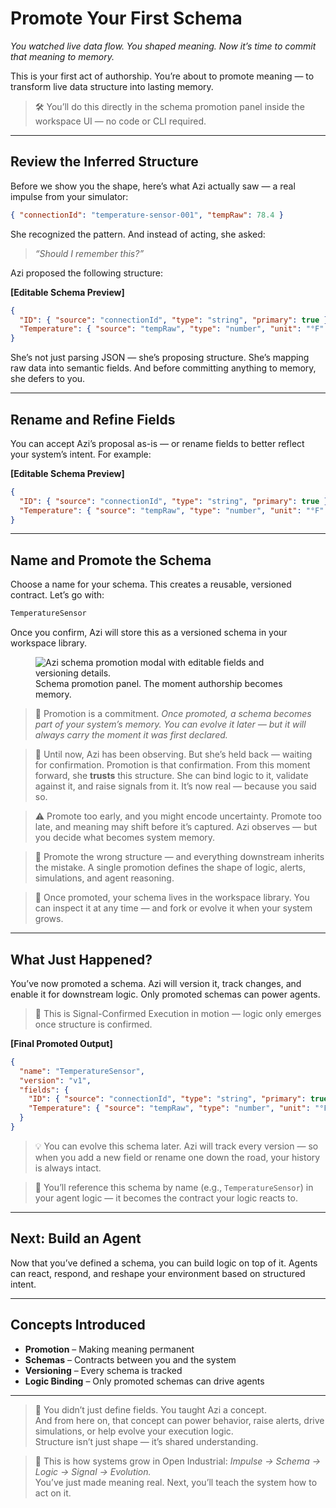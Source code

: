 # Promote Your First Schema

_You watched live data flow. You shaped meaning. Now it’s time to commit that meaning to memory._

This is your first act of authorship. You’re about to promote meaning — to transform live data structure into lasting memory.

> 🛠️ You’ll do this directly in the schema promotion panel inside the workspace UI — no code or CLI required.

---

## Review the Inferred Structure

Before we show you the shape, here’s what Azi actually saw — a real impulse from your simulator:

```json
{ "connectionId": "temperature-sensor-001", "tempRaw": 78.4 }
```

She recognized the pattern. And instead of acting, she asked:

> _“Should I remember this?”_

Azi proposed the following structure:

**[Editable Schema Preview]**
```json [codeblock]
{
  "ID": { "source": "connectionId", "type": "string", "primary": true },
  "Temperature": { "source": "tempRaw", "type": "number", "unit": "°F" }
}
```

She’s not just parsing JSON — she’s proposing structure. She’s mapping raw data into semantic fields. And before committing anything to memory, she defers to you.

---

## Rename and Refine Fields

You can accept Azi’s proposal as-is — or rename fields to better reflect your system’s intent. For example:

**[Editable Schema Preview]**
```json [codeblock]
{
  "ID": { "source": "connectionId", "type": "string", "primary": true },
  "Temperature": { "source": "tempRaw", "type": "number", "unit": "°F" }
}
```

---

## Name and Promote the Schema

Choose a name for your schema. This creates a reusable, versioned contract. Let’s go with:

```txt
TemperatureSensor
```

Once you confirm, Azi will store this as a versioned schema in your workspace library.

<figure class="my-16 flex flex-col items-center text-center max-w-xl w-full">
  <img
    src="/assets/docs/promotion-modal.png"
    alt="Azi schema promotion modal with editable fields and versioning details."
    class="rounded-2xl shadow-2xl ring-1 ring-white/10 w-full"
  />
  <figcaption class="mt-4 text-sm text-neutral-400 tracking-wide uppercase">
    Schema promotion panel. The moment authorship becomes memory.
  </figcaption>
</figure>

> 💾 Promotion is a commitment. _Once promoted, a schema becomes part of your system’s memory. You can evolve it later — but it will always carry the moment it was first declared._

> 🧠 Until now, Azi has been observing. But she’s held back — waiting for confirmation. Promotion is that confirmation. From this moment forward, she **trusts** this structure. She can bind logic to it, validate against it, and raise signals from it. It’s now real — because you said so.

> ⚠️ Promote too early, and you might encode uncertainty. Promote too late, and meaning may shift before it’s captured. Azi observes — but you decide what becomes system memory.

> 🚨 Promote the wrong structure — and everything downstream inherits the mistake. A single promotion defines the shape of logic, alerts, simulations, and agent reasoning.

> 📁 Once promoted, your schema lives in the workspace library. You can inspect it at any time — and fork or evolve it when your system grows.

---

## What Just Happened?

You’ve now promoted a schema. Azi will version it, track changes, and enable it for downstream logic. Only promoted schemas can power agents.

> 🔁 This is Signal-Confirmed Execution in motion — logic only emerges once structure is confirmed.

**[Final Promoted Output]**
```json [codeblock]
{
  "name": "TemperatureSensor",
  "version": "v1",
  "fields": {
    "ID": { "source": "connectionId", "type": "string", "primary": true },
    "Temperature": { "source": "tempRaw", "type": "number", "unit": "°F" }
  }
}
```

> 💡 You can evolve this schema later. Azi will track every version — so when you add a new field or rename one down the road, your history is always intact.

> 🧭 You’ll reference this schema by name (e.g., `TemperatureSensor`) in your agent logic — it becomes the contract your logic reacts to.

---

## Next: Build an Agent

Now that you’ve defined a schema, you can build logic on top of it. Agents can react, respond, and reshape your environment based on structured intent.

---

## Concepts Introduced

- **Promotion** – Making meaning permanent  
- **Schemas** – Contracts between you and the system  
- **Versioning** – Every schema is tracked  
- **Logic Binding** – Only promoted schemas can drive agents

---

> 🧬 You didn’t just define fields. You taught Azi a concept.  
> And from here on, that concept can power behavior, raise alerts, drive simulations, or help evolve your execution logic.  
> Structure isn’t just shape — it’s shared understanding.

> 🔁 This is how systems grow in Open Industrial: _Impulse → Schema → Logic → Signal → Evolution._  
> You’ve just made meaning real. Next, you’ll teach the system how to act on it.

